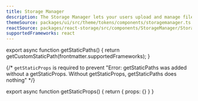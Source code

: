```yaml
---
title: Storage Manager
description: The Storage Manager lets your users upload and manage files to the cloud.
themeSource: packages/ui/src/theme/tokens/components/storagemanager.ts
reactSource: packages/react-storage/src/components/StorageManager/StorageManager.tsx
supportedFrameworks: react
---
```



export async function getStaticPaths() {
  return getCustomStaticPath(frontmatter.supportedFrameworks);
}

{/*  `getStaticProps` is required to prevent "Error: getStaticPaths was added without a getStaticProps. Without getStaticProps, getStaticPaths does nothing" */}

export async function getStaticProps() {
  return { props: {} }
}

<ReactPage />
